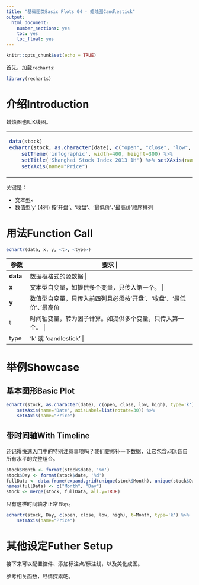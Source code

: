 ```yaml
---
title: "基础图类Basic Plots 04 - 蜡烛图Candlestick"
output: 
  html_document: 
    number_sections: yes
    toc: yes
    toc_float: yes
---
```


```r
knitr::opts_chunk$set(echo = TRUE)
```

首先，加载`recharts`:
```r
library(recharts)
```

# 介绍Introduction

蜡烛图也叫K线图。

<table id='intro'>
<tr><td>
```r
data(stock)
echartr(stock, as.character(date), c("open", "close", "low", "high"), type='k') %>% 
    setTheme('infographic', width=400, height=300) %>% 
    setTitle('Shanghai Stock Index 2013 1H') %>% setXAxis(name='Date') %>%
    setYAxis(name="Price")
```
</td>
<td>
</table>

关键是：

- 文本型`x` 
- 数值型'y' (4列) 按'开盘'、'收盘'、'最低价'、'最高价'顺序排列

# 用法Function Call

```r
echartr(data, x, y, <t>, <type>)
```

+--------+--------------------------------------------------------------------+
| 参数   |  要求                                                       |
+========+====================================================================+
|**data**| 数据框格式的源数据                          |
+--------+--------------------------------------------------------------------+
| **x**  | 文本型自变量，如提供多个变量，只传入第一个。 |
+--------+--------------------------------------------------------------------+
| **y**  | 数值型自变量，只传入前四列且必须按'开盘'、'收盘'、'最低价'、'最高价'顺序排列。 |
+--------+--------------------------------------------------------------------+
|  t     | 时间轴变量，转为因子计算。如提供多个变量，只传入第一个。 |
+--------+--------------------------------------------------------------------+
| type   | 'k' 或 'candlestick' |
+--------+--------------------------------------------------------------------+


# 举例Showcase

## 基本图形Basic Plot

```r
echartr(stock, as.character(date), c(open, close, low, high), type='k') %>%
    setXAxis(name='Date', axisLabel=list(rotate=30)) %>%
    setYAxis(name="Price")
```

## 带时间轴With Timeline

还记得[快速入门](index_cn.html)中的特别注意事项吗？我们要修补一下数据，让它包含`x`和`t`各自所有水平的完整组合。

```r
stock$Month <- format(stock$date, '%m')
stock$Day <- format(stock$date, '%d')
fullData <- data.frame(expand.grid(unique(stock$Month), unique(stock$Day)))
names(fullData) <- c("Month", "Day")
stock <- merge(stock, fullData, all.y=TRUE)
```

只有这样时间轴才正常显示。
```r
echartr(stock, Day, c(open, close, low, high), t=Month, type='k') %>%
    setYAxis(name="Price")
```

# 其他设定Futher Setup

接下来可以配置控件、添加标注点/标注线，以及美化成图。

参考相关函数，尽情探索吧。

